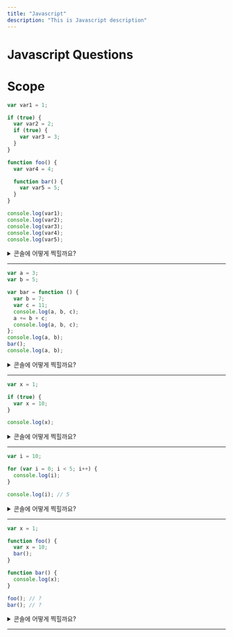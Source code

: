 ```yaml
---
title: "Javascript"
description: "This is Javascript description"
---
```


# Javascript Questions

# Scope

```jsx
var var1 = 1;

if (true) {
  var var2 = 2;
  if (true) {
    var var3 = 3;
  }
}

function foo() {
  var var4 = 4;

  function bar() {
    var var5 = 5;
  }
}

console.log(var1);
console.log(var2);
console.log(var3);
console.log(var4);
console.log(var5);
```

<details>
  <summary>콘솔에 어떻게 찍힐까요?</summary>
  1<br />2<br />3<br />
  var4 is not defined
  <br />
  var5 is not defined
</details>

---

```jsx
var a = 3;
var b = 5;

var bar = function () {
  var b = 7;
  var c = 11;
  console.log(a, b, c);
  a += b + c;
  console.log(a, b, c);
};
console.log(a, b);
bar();
console.log(a, b);
```

<details>
  <summary>콘솔에 어떻게 찍힐까요?</summary>
  3, 5<br />3 7 11
  <br />
  21 7 11
  <br />
  21 5
</details>

---

```jsx
var x = 1;

if (true) {
  var x = 10;
}

console.log(x);
```

<details>
  <summary>콘솔에 어떻게 찍힐까요?</summary>
  10
</details>

---

```jsx
var i = 10;

for (var i = 0; i < 5; i++) {
  console.log(i);
}

console.log(i); // 5
```

<details>
  <summary>콘솔에 어떻게 찍힐까요?</summary>
  0<br />1<br />2<br />3<br />4<br />5
</details>

---

```jsx
var x = 1;

function foo() {
  var x = 10;
  bar();
}

function bar() {
  console.log(x);
}

foo(); // ?
bar(); // ?
```

<details>
  <summary>콘솔에 어떻게 찍힐까요?</summary>
  1<br />1
</details>

---
